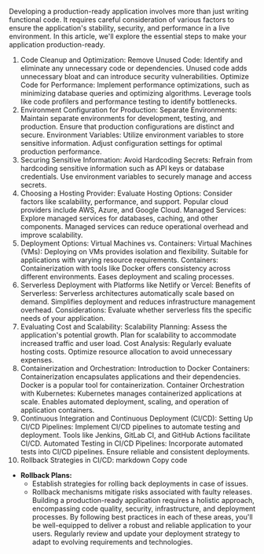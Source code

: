 Developing a production-ready application involves more than just writing functional code. It requires careful consideration of various factors to ensure the application's stability, security, and performance in a live environment. In this article, we'll explore the essential steps to make your application production-ready.

1. Code Cleanup and Optimization:
Remove Unused Code:
Identify and eliminate any unnecessary code or dependencies.
Unused code adds unnecessary bloat and can introduce security vulnerabilities.
Optimize Code for Performance:
Implement performance optimizations, such as minimizing database queries and optimizing algorithms.
Leverage tools like code profilers and performance testing to identify bottlenecks.
2. Environment Configuration for Production:
Separate Environments:
Maintain separate environments for development, testing, and production.
Ensure that production configurations are distinct and secure.
Environment Variables:
Utilize environment variables to store sensitive information.
Adjust configuration settings for optimal production performance.
3. Securing Sensitive Information:
Avoid Hardcoding Secrets:
Refrain from hardcoding sensitive information such as API keys or database credentials.
Use environment variables to securely manage and access secrets.
4. Choosing a Hosting Provider:
Evaluate Hosting Options:
Consider factors like scalability, performance, and support.
Popular cloud providers include AWS, Azure, and Google Cloud.
Managed Services:
Explore managed services for databases, caching, and other components.
Managed services can reduce operational overhead and improve scalability.
5. Deployment Options: Virtual Machines vs. Containers:
Virtual Machines (VMs):
Deploying on VMs provides isolation and flexibility.
Suitable for applications with varying resource requirements.
Containers:
Containerization with tools like Docker offers consistency across different environments.
Eases deployment and scaling processes.
6. Serverless Deployment with Platforms like Netlify or Vercel:
Benefits of Serverless:
Serverless architectures automatically scale based on demand.
Simplifies deployment and reduces infrastructure management overhead.
Considerations:
Evaluate whether serverless fits the specific needs of your application.
7. Evaluating Cost and Scalability:
Scalability Planning:
Assess the application's potential growth.
Plan for scalability to accommodate increased traffic and user load.
Cost Analysis:
Regularly evaluate hosting costs.
Optimize resource allocation to avoid unnecessary expenses.
8. Containerization and Orchestration:
Introduction to Docker Containers:
Containerization encapsulates applications and their dependencies.
Docker is a popular tool for containerization.
Container Orchestration with Kubernetes:
Kubernetes manages containerized applications at scale.
Enables automated deployment, scaling, and operation of application containers.
9. Continuous Integration and Continuous Deployment (CI/CD):
Setting Up CI/CD Pipelines:
Implement CI/CD pipelines to automate testing and deployment.
Tools like Jenkins, GitLab CI, and GitHub Actions facilitate CI/CD.
Automated Testing in CI/CD Pipelines:
Incorporate automated tests into CI/CD pipelines.
Ensure reliable and consistent deployments.
10. Rollback Strategies in CI/CD:
markdown
Copy code
- **Rollback Plans:**
  - Establish strategies for rolling back deployments in case of issues.
  - Rollback mechanisms mitigate risks associated with faulty releases.
Building a production-ready application requires a holistic approach, encompassing code quality, security, infrastructure, and deployment processes. By following best practices in each of these areas, you'll be well-equipped to deliver a robust and reliable application to your users. Regularly review and update your deployment strategy to adapt to evolving requirements and technologies.